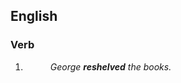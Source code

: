 ==English==

===Verb===
{{head|en|past participle}}

# {{past participle of|reshelve|lang=en|nocat=1}}
#: ''George '''reshelved''' the books.''